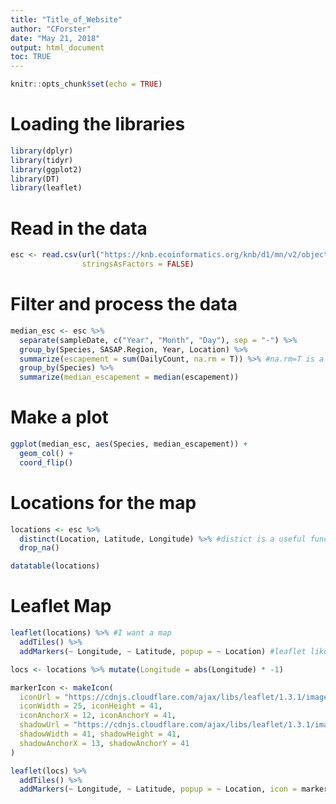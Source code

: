 ```yaml
---
title: "Title_of_Website"
author: "CForster"
date: "May 21, 2018"
output: html_document
toc: TRUE
---
```


```r
knitr::opts_chunk$set(echo = TRUE)
```

# Loading the libraries 
```r
library(dplyr)
library(tidyr)
library(ggplot2)
library(DT)
library(leaflet)
```

# Read in the data 
```r
esc <- read.csv(url("https://knb.ecoinformatics.org/knb/d1/mn/v2/object/knb.92020.1", method = "libcurl"), 
                stringsAsFactors = FALSE)
```

# Filter and process the data 
```r
median_esc <- esc %>% 
  separate(sampleDate, c("Year", "Month", "Day"), sep = "-") %>% 
  group_by(Species, SASAP.Region, Year, Location) %>% 
  summarize(escapement = sum(DailyCount, na.rm = T)) %>% #na.rm=T is a trick to deal with NAs  
  group_by(Species) %>% 
  summarize(median_escapement = median(escapement))
```

# Make a plot
```r
ggplot(median_esc, aes(Species, median_escapement)) +
  geom_col() +
  coord_flip()
```

# Locations for the map 

```r
locations <- esc %>% 
  distinct(Location, Latitude, Longitude) %>% #distict is a useful function
  drop_na()

datatable(locations)
```

# Leaflet Map 

```r
leaflet(locations) %>% #I want a map 
  addTiles() %>% 
  addMarkers(~ Longitude, ~ Latitude, popup = ~ Location) #leaflet like ~ in front of the columns

locs <- locations %>% mutate(Longitude = abs(Longitude) * -1)

markerIcon <- makeIcon(
  iconUrl = "https://cdnjs.cloudflare.com/ajax/libs/leaflet/1.3.1/images/marker-icon.png",
  iconWidth = 25, iconHeight = 41,
  iconAnchorX = 12, iconAnchorY = 41,
  shadowUrl = "https://cdnjs.cloudflare.com/ajax/libs/leaflet/1.3.1/images/marker-shadow.png",
  shadowWidth = 41, shadowHeight = 41,
  shadowAnchorX = 13, shadowAnchorY = 41
)

leaflet(locs) %>% 
  addTiles() %>% 
  addMarkers(~ Longitude, ~ Latitude, popup = ~ Location, icon = markerIcon)
```

